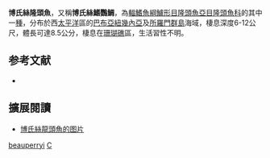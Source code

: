 {{Speciesbox
| genus = Cirrhilabrus
| species = beauperryi
| authority = [[Allen|Allen]], [[Drew|Drew]] & [[Barber|Barber]], 2008
| status = LC
| status_system = IUCN3.1
}}

'''博氏絲隆頭魚'''，又稱'''博氏絲鰭鸚鯛'''，為[[輻鰭魚綱|輻鰭魚綱]][[鱸形目|鱸形目]][[隆頭魚亞目|隆頭魚亞目]][[隆頭魚科|隆頭魚科]]的其中一[[種|種]]，分布於西[[太平洋|太平洋]]區的[[巴布亞紐幾內亞|巴布亞紐幾內亞]]及[[所羅門群島|所羅門群島]]海域，棲息深度6-12公尺，體長可達8.5公分，棲息在[[珊瑚礁|珊瑚礁]]區，生活習性不明。

==参考文献==
*{{FishBase_species|genus=Cirrhilabrus|species=beauperryi |year=2013|month=7}}

== 擴展閱讀 ==
* [https://fishbase.cn/images/species/Cibea_m0.jpg 博氏絲龍頭魚的图片]

{{Taxonbar}}

[[Category:絲隆頭魚屬|beauperryi]]
[[Category:2008年描述的鱼类|C]]


{{鱸形目小作品}}